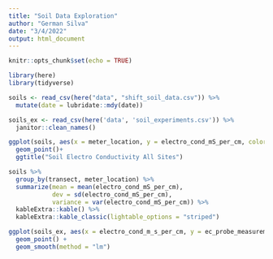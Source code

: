 ```yaml
---
title: "Soil Data Exploration"
author: "German Silva"
date: "3/4/2022"
output: html_document
---
```


```r
knitr::opts_chunk$set(echo = TRUE)

library(here)
library(tidyverse)
```

```r
soils <- read_csv(here("data", "shift_soil_data.csv")) %>% 
  mutate(date = lubridate::mdy(date))

soils_ex <- read_csv(here('data', 'soil_experiments.csv')) %>% 
  janitor::clean_names()
```

```r
ggplot(soils, aes(x = meter_location, y = electro_cond_mS_per_cm, color = transect, shape = sampling_method)) +
  geom_point()+
  ggtitle("Soil Electro Conductivity All Sites")

soils %>% 
  group_by(transect, meter_location) %>% 
  summarize(mean = mean(electro_cond_mS_per_cm),
            dev = sd(electro_cond_mS_per_cm),
            variance = var(electro_cond_mS_per_cm)) %>% 
  kableExtra::kable() %>% 
  kableExtra::kable_classic(lightable_options = "striped")

```


```r
ggplot(soils_ex, aes(x = electro_cond_m_s_per_cm, y = ec_probe_measurement))+
  geom_point() +
  geom_smooth(method = "lm")
```

